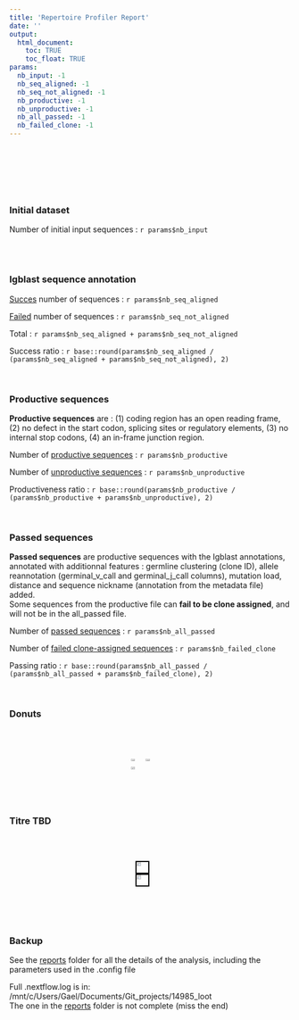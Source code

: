 ```yaml
---
title: 'Repertoire Profiler Report'
date: ''
output:
  html_document:
    toc: TRUE
    toc_float: TRUE
params:
  nb_input: -1
  nb_seq_aligned: -1
  nb_seq_not_aligned: -1
  nb_productive: -1
  nb_unproductive: -1
  nb_all_passed: -1
  nb_failed_clone: -1
---
```


\n\n<br /><br />\n\n

<br /><br />


### Initial dataset

Number of initial input sequences : ```r params$nb_input```

<br><br>

### Igblast sequence annotation

[Succes](igblast_aligned_seq.tsv) number of sequences : ```r params$nb_seq_aligned```

[Failed](igblast_unaligned_seq.tsv) number of sequences : ```r params$nb_seq_not_aligned```

Total : ```r params$nb_seq_aligned + params$nb_seq_not_aligned```

Success ratio : ```r base::round(params$nb_seq_aligned / (params$nb_seq_aligned + params$nb_seq_not_aligned), 2)```

<br>

### Productive sequences

**Productive sequences** are : (1) coding region has an open reading frame, (2) no defect in the start codon, splicing sites or regulatory elements, (3) no internal stop codons, (4) an in-frame junction region. <br>

Number of [productive sequences](productive_seq.tsv) : ```r params$nb_productive```

Number of [unproductive sequences](unproductive_seq.tsv) : ```r params$nb_unproductive```

Productiveness ratio : ```r base::round(params$nb_productive / (params$nb_productive + params$nb_unproductive), 2)```

<br>

### Passed sequences

**Passed sequences** are productive sequences with the Igblast annotations, annotated with additionnal features : germline clustering (clone ID), allele reannotation (germinal_v_call and germinal_j_call columns), mutation load, distance and sequence nickname (annotation from the metadata file) added. <br>
Some sequences from the productive file can **fail to be clone assigned**, and will not be in the all_passed file. 

Number of [passed sequences](all_passed_seq.tsv) : ```r params$nb_all_passed```

Number of [failed clone-assigned sequences](non_clone_assigned_sequence.tsv) : ```r params$nb_failed_clone```

Passing ratio : ```r base::round(params$nb_all_passed / (params$nb_all_passed + params$nb_failed_clone), 2)```

<br>

### Donuts

<br>

<div style="display: flex; justify-content: space-around;">
  <img src="png/all_donutchart.png" width="33%" />
  <img src="png/annotated_donutchart.png" width="33%" />
  <img src="png/tree_donutchart.png" width="33%" />
</div>

<br>

### Titre TBD

<br>

<div style="display: flex; justify-content: space-around;"> 
  <img src="png/IGHC_gene_non-zero.png" width="40%" style="border: 2px solid black;" /> 
  <img src="png/rep_gene_IGHV_IGHJ_non-zero.png" width="40%" style="border: 2px solid black;" /> 
</div>

<br /><br />


###  Backup


See the [reports](./reports) folder for all the details of the analysis, including the parameters used in the .config file


Full .nextflow.log is in: /mnt/c/Users/Gael/Documents/Git_projects/14985_loot<br />The one in the [reports](./reports) folder is not complete (miss the end)


<br /><br />

<style>
  #TOC { max-width: 200px !important;}
  /* .tocify-item { font-size: 100% !important; } */
</style>

<style> 
  body .container, body .container-fluid { max-width: 90% !important; width: 100% !important; margin: 0 auto;  } 
</style>

<style>
  .toc-content.col-xs-12.col-sm-8.col-md-9 { margin-left: 10px !important; padding-left: 0 !important; } 
</style>

<style> /* Forcer une largeur fixe, flotter à gauche et ajouter un espace à droite */ .col-xs-12.col-sm-4.col-md-3 { width: 250px !important; float: left; margin-right: 20px; /* éventuellement, réduire sa marge intérieure si besoin */ padding: 5px; } </style>
